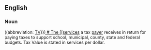 ==English==

===Noun===
{{en-noun|sg=[[tax]] [[value]]}} ((abbreviation: [[TV}})

# The [[services]] a tax [[payer]] receives in return for paying taxes to support school, municipal, county, state and federal budgets. Tax Value is stated in services per dollar.